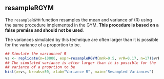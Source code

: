 ## resampleRGYM 

The `resampleRGYM` function resamples the mean and variance of \(R\)
using the same procedure implemented in the GYM.  **This procedure is
based on a false premise and should not be used**.


The variances simulated by this technique are often larger than it is
possible for the variance of a proportion to be.
```r
## Simulate the varianceof R
vs <- replicate(n=10000, expr=resampleRGYM(mnR=0.5, vrR=0.17, n=17)$vrR)
## The simulated variance is often larger than it is possible for the
## variance of a proprtion to be
hist(x=vs, breaks=50, xlab="Variance R", main="Resampled Variances")
```
